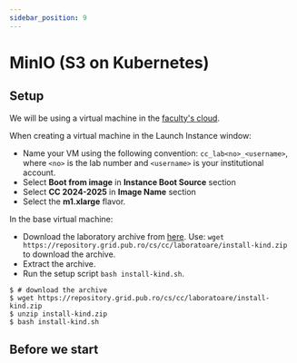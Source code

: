 ```yaml
---
sidebar_position: 9
---
```


# MinIO (S3 on Kubernetes)

## Setup

We will be using a virtual machine in the [faculty's cloud](http://cloud.grid.pub.ro/).

When creating a virtual machine in the Launch Instance window:
  * Name your VM using the following convention: `cc_lab<no>_<username>`,
where `<no>` is the lab number and `<username>` is your institutional account.
  * Select **Boot from image** in **Instance Boot Source** section
  * Select **CC 2024-2025** in **Image Name** section
  * Select the **m1.xlarge** flavor.

In the base virtual machine:
  * Download the laboratory archive from [here](https://repository.grid.pub.ro/cs/cc/laboratoare/install-kind.zip).
Use: `wget https://repository.grid.pub.ro/cs/cc/laboratoare/install-kind.zip` to download the archive.
  * Extract the archive.
  * Run the setup script `bash install-kind.sh`.

```shell-session
$ # download the archive
$ wget https://repository.grid.pub.ro/cs/cc/laboratoare/install-kind.zip
$ unzip install-kind.zip
$ bash install-kind.sh
```

## Before we start


<Intro/>


<Alternatives/>


<Tools/>


<UsefulScripts/>


<Usage/>

